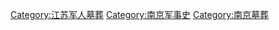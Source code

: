 [[Category:江苏军人墓葬|Category:江苏军人墓葬]]
[[Category:南京军事史|Category:南京军事史]]
[[Category:南京墓葬|Category:南京墓葬]]